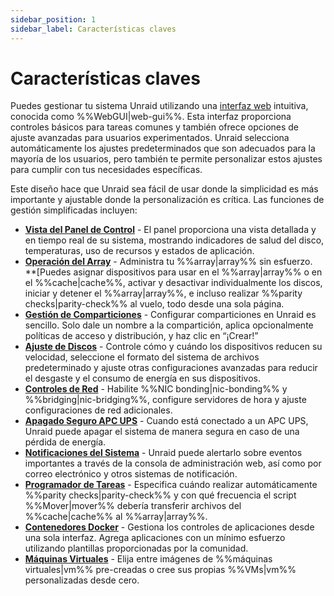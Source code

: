 ```yaml
---
sidebar_position: 1
sidebar_label: Características claves
---
```


# Características claves

Puedes gestionar tu sistema Unraid utilizando una [interfaz web](./tour-the-web-gui.mdx) intuitiva, conocida como %%WebGUI|web-gui%%. Esta interfaz proporciona controles básicos para tareas comunes y también ofrece opciones de ajuste avanzadas para usuarios experimentados. Unraid selecciona automáticamente los ajustes predeterminados que son adecuados para la mayoría de los usuarios, pero también te permite personalizar estos ajustes para cumplir con tus necesidades específicas.

Este diseño hace que Unraid sea fácil de usar donde la simplicidad es más importante y ajustable donde la personalización es crítica. Las funciones de gestión simplificadas incluyen:

- **[Vista del Panel de Control](./tour-the-web-gui.mdx#1-dashboard)** - El panel proporciona una vista detallada y en tiempo real de su sistema, mostrando indicadores de salud del disco, temperaturas, uso de recursos y estados de aplicación.
- **[Operación del Array](./tour-the-web-gui.mdx#2-main)** - Administra tu %%array|array%% sin esfuerzo. \*\*[Puedes asignar dispositivos para usar en el %%array|array%% o en el %%cache|cache%%, activar y desactivar individualmente los discos, iniciar y detener el %%array|array%%, e incluso realizar %%parity checks|parity-check%% al vuelo, todo desde una sola página.
- **[Gestión de Comparticiones](../../using-unraid-to/manage-storage/shares.mdx)** - Configurar comparticiones en Unraid es sencillo. Solo dale un nombre a la compartición, aplica opcionalmente políticas de acceso y distribución, y haz clic en “¡Crear!”
- **[Ajuste de Discos](../set-up-unraid/customize-unraid-settings.mdx#disk-settings)** - Controle cómo y cuándo los dispositivos reducen su velocidad, seleccione el formato del sistema de archivos predeterminado y ajuste otras configuraciones avanzadas para reducir el desgaste y el consumo de energía en sus dispositivos.
- **[Controles de Red](../set-up-unraid/customize-unraid-settings.mdx#network-settings)** - Habilite %%NIC bonding|nic-bonding%% y %%bridging|nic-bridging%%, configure servidores de hora y ajuste configuraciones de red adicionales.
- **[Apagado Seguro APC UPS](../set-up-unraid/customize-unraid-settings.mdx#ups-settings)** - Cuando está conectado a un APC UPS, Unraid puede apagar el sistema de manera segura en caso de una pérdida de energía.
- **[Notificaciones del Sistema](../set-up-unraid/customize-unraid-settings.mdx#notification-settings)** - Unraid puede alertarlo sobre eventos importantes a través de la consola de administración web, así como por correo electrónico y otros sistemas de notificación.
- **[Programador de Tareas](../set-up-unraid/customize-unraid-settings.mdx#scheduler)** - Especifica cuándo realizar automáticamente %%parity checks|parity-check%% y con qué frecuencia el script %%Mover|mover%% debería transferir archivos del %%cache|cache%% al %%array|array%%.
- **[Contenedores Docker](../../using-unraid-to/run-docker-containers/overview.mdx)** - Gestiona los controles de aplicaciones desde una sola interfaz. Agrega aplicaciones con un mínimo esfuerzo utilizando plantillas proporcionadas por la comunidad.
- **[Máquinas Virtuales](../../using-unraid-to/create-virtual-machines/overview-and-system-prep.mdx)** - Elija entre imágenes de %%máquinas virtuales|vm%% pre-creadas o cree sus propias %%VMs|vm%% personalizadas desde cero.
